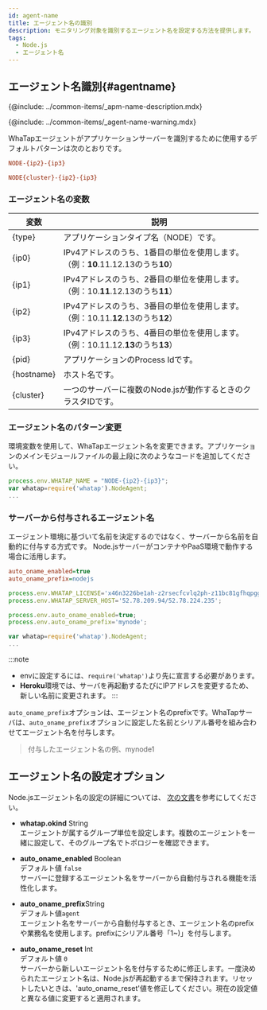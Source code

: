 ```yaml
---
id: agent-name
title: エージェント名の識別
description: モニタリング対象を識別するエージェント名を設定する方法を提供します。
tags:
  - Node.js
  - エージェント名
---
```


## エージェント名識別{#agentname}

{@include: ../common-items/_apm-name-description.mdx}

{@include: ../common-items/_agent-name-warning.mdx}

WhaTapエージェントがアプリケーションサーバーを識別するために使用するデフォルトパターンは次のとおりです。

```ini title='기본 환경'
NODE-{ip2}-{ip3}
```

```ini title='클러스터(cluster) 환경'
NODE{cluster}-{ip2}-{ip3}
```

### エージェント名の変数

| 変数         | 説明                                                                      |
| ---------- | ----------------------------------------------------------------------- |
| {type}     | アプリケーションタイプ名（NODE）です。                                                   |
| {ip0}      | IPv4アドレスのうち、1番目の単位を使用します。（例：**10**.11.12.13のうち**10**）                   |
| {ip1}      | IPv4アドレスのうち、2番目の単位を使用します。（例：10.**11**.12.13のうち**11**）                   |
| {ip2}      | IPv4アドレスのうち、3番目の単位を使用します。（例：10.11.**12**.13のうち**12**）                   |
| {ip3}      | IPv4アドレスのうち、4番目の単位を使用します。（例：10.11.12.**13**のうち**13**）                   |
| {pid}      | アプリケーションのProcess Idです。                                                  |
| {hostname} | ホスト名です。                                                                 |
| {cluster}  | 一つのサーバーに複数のNode.jsが動作するときのクラスタIDです。                                     |

### エージェント名のパターン変更

環境変数を使用して、WhaTapエージェント名を変更できます。アプリケーションのメインモジュールファイルの最上段に次のようなコードを追加してください。

```javascript {1} showLineNumbers
process.env.WHATAP_NAME = "NODE-{ip2}-{ip3}";
var whatap=require('whatap').NodeAgent;
...
```

### サーバーから付与されるエージェント名

エージェント環境に基づいて名前を決定するのではなく、サーバーから名前を自動的に付与する方式です。 Node.jsサーバーがコンテナやPaaS環境で動作する場合に活用します。

```ini title='whatap.conf' showLineNumbers
auto_oname_enabled=true
auto_oname_prefix=nodejs
```

```javascript title='env에 설정(app.js)' {4,5} showLineNumbers
process.env.WHATAP_LICENSE='x46n3226be1ah-z2rsecfcvlq2ph-z11bc81gfhqpgg';
process.env.WHATAP_SERVER_HOST='52.78.209.94/52.78.224.235';

process.env.auto_oname_enabled=true;
process.env.auto_oname_prefix='mynode';

var whatap=require('whatap').NodeAgent;
...
```

:::note

-   envに設定するには、`require('whatap')`より先に宣言する必要があります。
-   **Heroku**環境では、サーバを再起動するたびにIPアドレスを変更するため、新しい名前に変更されます。
:::

`auto_oname_prefix`オプションは、エージェント名のprefixです。WhaTapサーバは、`auto_oname_prefix`オプションに設定した名前とシリアル番号を組み合わせてエージェント名を付与します。

> 付与したエージェント名の例、mynode1

## エージェント名の設定オプション

Node.jsエージェント名の設定の詳細については、 [次の文書](#agentname)を参考にしてください。

-   **whatap.okind** <span class='type'>String</span><br/>
     エージェントが属するグループ単位を設定します。複数のエージェントを一緒に設定して、そのグループ名でトポロジーを確認できます。

-   **auto_oname_enabled** <span class='type'>Boolean</span><br/>
      デフォルト値 `false`<br/>
      サーバーに登録するエージェント名をサーバーから自動付与される機能を活性化します。

-   **auto_oname_prefix**<span class='type'>String</span><br/>
      デフォルト値`agent`<br/>
      エージェント名をサーバーから自動付与するとき、エージェント名のprefixや業務名を使用します。prefixにシリアル番号「1~)」を付与します。

-   **auto_oname_reset** <span class='type'>Int</span><br/>
      デフォルト値 `0`<br/>
      サーバーから新しいエージェント名を付与するために修正します。一度決められたエージェント名は、Node.jsが再起動するまで保持されます。リセットしたいときは、'auto_oname_reset'値を修正してください。現在の設定値と異なる値に変更すると適用されます。
